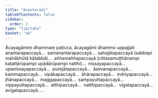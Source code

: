 ```yaml
---
title: "Anantarādi"
tableOfContents: false
sidebar:
  order: 2
type: "tipitaka"
basket: "ab"
---
```



<DynamicBreadcrumb />

<Division number="6">

<Paragraph number="1440">
Ācayagāmiṃ dhammaṃ paṭicca, ācayagāmī dhammo uppajjati anantarapaccayā…  samanantarapaccayā…  sahajātapaccayā (sabbepi mahābhūtā kātabbā)…  aññamaññapaccayā (cittasamuṭṭhānampi kaṭattārūpampi upādārūpampi natthi)…  nissayapaccayā…  upanissayapaccayā…  purejātapaccayā…  āsevanapaccayā…  kammapaccayā…  vipākapaccayā…  āhārapaccayā…  indriyapaccayā…  jhānapaccayā…  maggapaccayā…  sampayuttapaccayā…  vippayuttapaccayā…  atthipaccayā…  natthipaccayā…  vigatapaccayā…  avigatapaccayā… .
</Paragraph>
</Division>